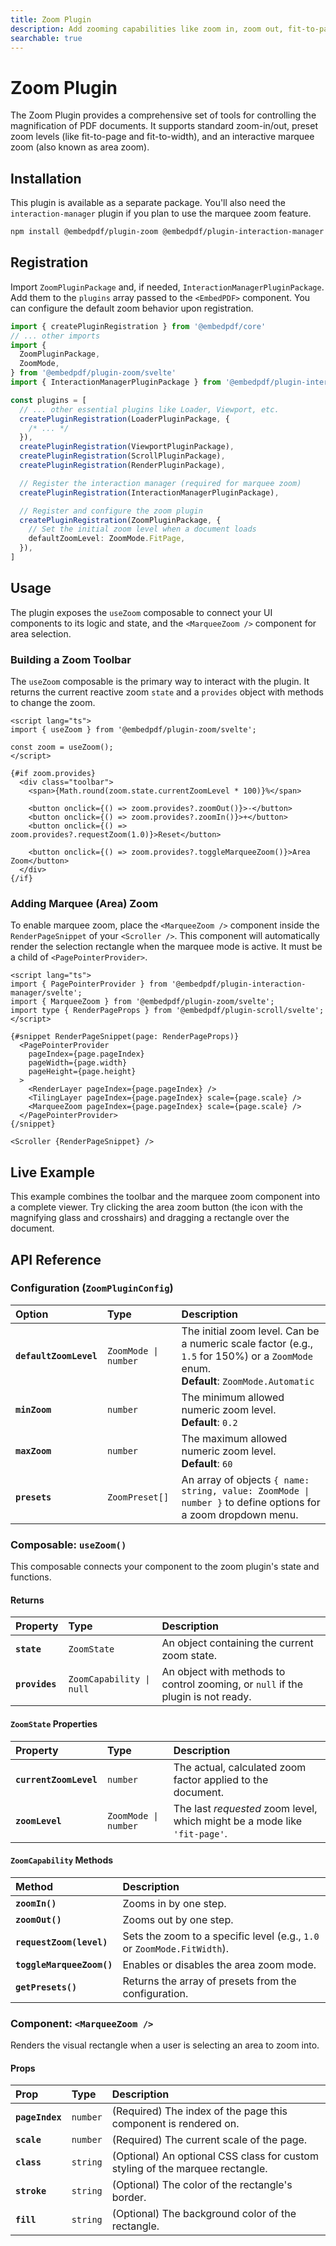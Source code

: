 ```yaml
---
title: Zoom Plugin
description: Add zooming capabilities like zoom in, zoom out, fit-to-page, and marquee (area) zoom to your Svelte PDF viewer.
searchable: true
---
```



# Zoom Plugin

The Zoom Plugin provides a comprehensive set of tools for controlling the magnification of PDF documents. It supports standard zoom-in/out, preset zoom levels (like fit-to-page and fit-to-width), and an interactive marquee zoom (also known as area zoom).

## Installation

This plugin is available as a separate package. You'll also need the `interaction-manager` plugin if you plan to use the marquee zoom feature.

```sh npm2yarn
npm install @embedpdf/plugin-zoom @embedpdf/plugin-interaction-manager
````

## Registration

Import `ZoomPluginPackage` and, if needed, `InteractionManagerPluginPackage`. Add them to the `plugins` array passed to the `<EmbedPDF>` component. You can configure the default zoom behavior upon registration.

```typescript {4-6, 22-25}
import { createPluginRegistration } from '@embedpdf/core'
// ... other imports
import {
  ZoomPluginPackage,
  ZoomMode,
} from '@embedpdf/plugin-zoom/svelte'
import { InteractionManagerPluginPackage } from '@embedpdf/plugin-interaction-manager/svelte'

const plugins = [
  // ... other essential plugins like Loader, Viewport, etc.
  createPluginRegistration(LoaderPluginPackage, {
    /* ... */
  }),
  createPluginRegistration(ViewportPluginPackage),
  createPluginRegistration(ScrollPluginPackage),
  createPluginRegistration(RenderPluginPackage),

  // Register the interaction manager (required for marquee zoom)
  createPluginRegistration(InteractionManagerPluginPackage),

  // Register and configure the zoom plugin
  createPluginRegistration(ZoomPluginPackage, {
    // Set the initial zoom level when a document loads
    defaultZoomLevel: ZoomMode.FitPage,
  }),
]
```

## Usage

The plugin exposes the `useZoom` composable to connect your UI components to its logic and state, and the `<MarqueeZoom />` component for area selection.

### Building a Zoom Toolbar

The `useZoom` composable is the primary way to interact with the plugin. It returns the current reactive zoom `state` and a `provides` object with methods to change the zoom.

```svelte
<script lang="ts">
import { useZoom } from '@embedpdf/plugin-zoom/svelte';

const zoom = useZoom();
</script>

{#if zoom.provides}
  <div class="toolbar">
    <span>{Math.round(zoom.state.currentZoomLevel * 100)}%</span>

    <button onclick={() => zoom.provides?.zoomOut()}>-</button>
    <button onclick={() => zoom.provides?.zoomIn()}>+</button>
    <button onclick={() => zoom.provides?.requestZoom(1.0)}>Reset</button>

    <button onclick={() => zoom.provides?.toggleMarqueeZoom()}>Area Zoom</button>
  </div>
{/if}
```

### Adding Marquee (Area) Zoom

To enable marquee zoom, place the `<MarqueeZoom />` component inside the `RenderPageSnippet` of your `<Scroller />`. This component will automatically render the selection rectangle when the marquee mode is active. It must be a child of `<PagePointerProvider>`.

```svelte {3, 15}
<script lang="ts">
import { PagePointerProvider } from '@embedpdf/plugin-interaction-manager/svelte';
import { MarqueeZoom } from '@embedpdf/plugin-zoom/svelte';
import type { RenderPageProps } from '@embedpdf/plugin-scroll/svelte';
</script>

{#snippet RenderPageSnippet(page: RenderPageProps)}
  <PagePointerProvider
    pageIndex={page.pageIndex}
    pageWidth={page.width}
    pageHeight={page.height}
  >
    <RenderLayer pageIndex={page.pageIndex} />
    <TilingLayer pageIndex={page.pageIndex} scale={page.scale} />
    <MarqueeZoom pageIndex={page.pageIndex} scale={page.scale} />
  </PagePointerProvider>
{/snippet}

<Scroller {RenderPageSnippet} />
```

## Live Example

This example combines the toolbar and the marquee zoom component into a complete viewer. Try clicking the area zoom button (the icon with the magnifying glass and crosshairs) and dragging a rectangle over the document.


<ZoomExample />

## API Reference

### Configuration (`ZoomPluginConfig`)

| Option | Type | Description |
| :--- | :--- | :--- |
| **`defaultZoomLevel`** | `ZoomMode \| number` | The initial zoom level. Can be a numeric scale factor (e.g., `1.5` for 150%) or a `ZoomMode` enum. <br />**Default**: `ZoomMode.Automatic` |
| **`minZoom`** | `number` | The minimum allowed numeric zoom level. <br />**Default**: `0.2` |
| **`maxZoom`** | `number` | The maximum allowed numeric zoom level. <br />**Default**: `60` |
| **`presets`** | `ZoomPreset[]` | An array of objects `{ name: string, value: ZoomMode \| number }` to define options for a zoom dropdown menu. |

### Composable: `useZoom()`

This composable connects your component to the zoom plugin's state and functions.

#### Returns

| Property | Type | Description |
| :--- | :--- | :--- |
| **`state`** | `ZoomState` | An object containing the current zoom state. |
| **`provides`** | `ZoomCapability \| null` | An object with methods to control zooming, or `null` if the plugin is not ready. |

#### `ZoomState` Properties

| Property | Type | Description |
| :--- | :--- | :--- |
| **`currentZoomLevel`** | `number` | The actual, calculated zoom factor applied to the document. |
| **`zoomLevel`** | `ZoomMode \| number` | The last *requested* zoom level, which might be a mode like `'fit-page'`. |

#### `ZoomCapability` Methods

| Method | Description |
| :--- | :--- |
| **`zoomIn()`** | Zooms in by one step. |
| **`zoomOut()`** | Zooms out by one step. |
| **`requestZoom(level)`** | Sets the zoom to a specific level (e.g., `1.0` or `ZoomMode.FitWidth`). |
| **`toggleMarqueeZoom()`** | Enables or disables the area zoom mode. |
| **`getPresets()`** | Returns the array of presets from the configuration. |

### Component: `<MarqueeZoom />`

Renders the visual rectangle when a user is selecting an area to zoom into.

#### Props

| Prop | Type | Description |
| :--- | :--- | :--- |
| **`pageIndex`** | `number` | (Required) The index of the page this component is rendered on. |
| **`scale`** | `number` | (Required) The current scale of the page. |
| **`class`** | `string` | (Optional) An optional CSS class for custom styling of the marquee rectangle. |
| **`stroke`** | `string` | (Optional) The color of the rectangle's border. |
| **`fill`** | `string` | (Optional) The background color of the rectangle. |

